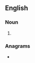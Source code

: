 ==English==

===Noun===
{{head|en|noun plural form}}

# {{plural of|redoubt|lang=en}}

===Anagrams===
* {{anagrams|en|debtours|doubters|obtrudes}}